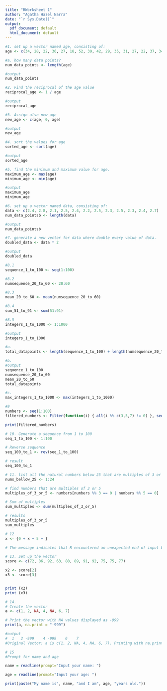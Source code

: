 ```yaml
---
title: "RWorksheet 1"
author: "Agatha Hazel Narra"
date: "`r Sys.Date()`"
output:
  pdf_document: default
  html_document: default
---
```


```r
#1. set up a vector named age, consisting of:
age <- c(34, 28, 22, 36, 27, 18, 52, 39, 42, 29, 35, 31, 27, 22, 37, 34, 19, 20, 57, 49, 50, 37, 46, 25, 17, 37, 42, 53, 41, 51, 35, 24, 33, 41)

#a. how many data points?
num_data_points <- length(age)

#output
num_data_points
```

```r
#2. Find the reciprocal of the age value
reciprocal_age <- 1 / age

#output
reciprocal_age
```

```r
#3. Assign also new_age 
new_age <- c(age, 0, age)

#output
new_age
```

```r
#4. sort the values for age
sorted_age <- sort(age)

#output
sorted_age
```

```r
#5. find the minimum and maximum value for age.
maximum_age <- max(age)
minimum_age <- min(age)

#output
maximum_age
minimum_age
```
```r
#6. set up a vector named data, consisting of:
data <- c(2.4, 2.8, 2.1, 2.5, 2.4, 2.2, 2.5, 2.3, 2.5, 2.3, 2.4, 2.7)
num_data_pointsb <- length(data)

#output
num_data_pointsb
```
```r
#7. generate a new vector for data where double every value of data.
doubled_data <- data * 2

#output
doubled_data
```
```r
#8.1
sequence_1_to_100 <- seq(1:100)

#8.2
numsequence_20_to_60 <- 20:60

#8.3
mean_20_to_60 <- mean(numsequence_20_to_60)

#8.4
sum_51_to_91 <- sum(51:91)

#8.5
integers_1_to_1000 <- 1:1000

#output
integers_1_to_1000

#a.
total_datapoints <- length(sequence_1_to_100) + length(numsequence_20_to_60) + length(numsequence_20_to_60) + length(51:91)

#b.
#output
sequence_1_to_100
numsequence_20_to_60
mean_20_to_60
total_datapoints

#c. 
max_integers_1_to_1000 <- max(integers_1_to_1000)
```
```r
#9
numbers <- seq(1:100)
filtered_numbers <- Filter(function(i) { all(i %% c(3,5,7) != 0) }, seq(100))

print(filtered_numbers)
```
```r
# 10. Generate a sequence from 1 to 100
seq_1_to_100 <- 1:100

# Reverse sequence
seq_100_to_1 <- rev(seq_1_to_100)

# result
seq_100_to_1 
```
```r
# 11. list all the natural numbers below 25 that are multiples of 3 or 5
nums_bellow_25 <- 1:24

# find numbers that are multiples of 3 or 5
multiples_of_3_or_5 <- numbers[numbers %% 3 == 0 | numbers %% 5 == 0]

# Sum of multiples
sum_multiples <- sum(multiples_of_3_or_5)

# results
multiples_of_3_or_5
sum_multiples
```
```r
# 12
x <- {0 + x + 5 + }

# The message indicates that R encountered an unexpected end of input because the expression is not complete. R is expecting more input to finish the statement.
```
```r
# 13. Set up the vector
score <- c(72, 86, 92, 63, 88, 89, 91, 92, 75, 75, 77)

x2 <- score[2]
x3 <- score[3]


print (x2)
print (x3)
```
```r
# 14. 
# Create the vector
a <- c(1, 2, NA, 4, NA, 6, 7)

# Print the vector with NA values displayed as -999
print(a, na.print = "-999")

#output 
#  1   2 -999    4 -999    6    7 
#Original Vector: a is c(1, 2, NA, 4, NA, 6, 7). Printing with na.print: NA values are displayed as -999 in the output. The actual vector a stays the same; only how it’s printed is affected.
```
```r
# 15 
#Prompt for name and age

name = readline(prompt="Input your name: ")

age = readline(prompt="Input your age: ")

print(paste("My name is", name, "and I am", age, "years old."))
```
